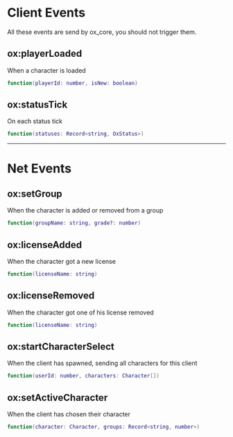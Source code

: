 
# Client Events

<Callout type="warning">
All these events are send by ox_core, you should not trigger them.
</Callout>

## ox:playerLoaded

When a character is loaded

```lua
function(playerId: number, isNew: boolean)
```

## ox:statusTick

On each status tick

```lua
function(statuses: Record<string, OxStatus>)
```

---

# Net Events

## ox:setGroup

When the character is added or removed from a group

```lua
function(groupName: string, grade?: number)
```

## ox:licenseAdded

When the character got a new license

```lua
function(licenseName: string)
```

## ox:licenseRemoved

When the character got one of his license removed

```lua
function(licenseName: string)
```

## ox:startCharacterSelect

When the client has spawned, sending all characters for this client

```lua
function(userId: number, characters: Character[])
```

## ox:setActiveCharacter

When the client has chosen their character

```lua
function(character: Character, groups: Record<string, number>)
```